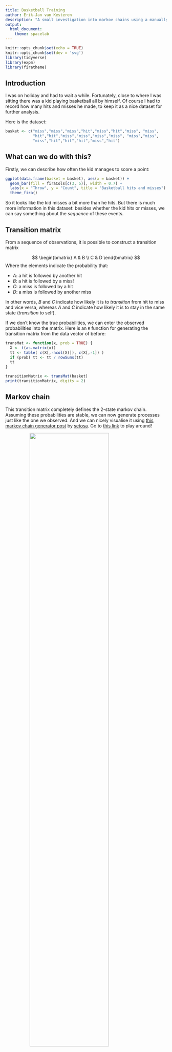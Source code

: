 ```yaml
---
title: Basketball Training
author: Erik-Jan van Kesteren
description: "A small investigation into markov chains using a manually collected datasets"
output: 
  html_document:
    theme: spacelab
---
```



```r
knitr::opts_chunk$set(echo = TRUE)
knitr::opts_chunk$set(dev = 'svg')
library(tidyverse)
library(expm)
library(firatheme)
```

## Introduction

I was on holiday and had to wait a while. Fortunately, close to where I was sitting there was a kid playing basketball all by himself. Of course I had to record how many hits and misses he made, to keep it as a nice dataset for further analysis.

Here is the dataset:
```r
basket <- c("miss","miss","miss","hit","miss","hit","miss", "miss",
            "hit","hit","miss","miss","miss","miss", "miss","miss",
            "miss","hit","hit","hit","miss","hit")
```

## What can we do with this?
Firstly, we can describe how often the kid manages to score a point:

```r
ggplot(data.frame(basket = basket), aes(x = basket)) + 
  geom_bar(fill = firaCols[c(3, 5)], width = 0.7) + 
  labs(x = "Throw", y = "Count", title = "Basketball hits and misses") +
  theme_fira()
```

So it looks like the kid misses a bit more than he hits. But there is much more information in this dataset: besides whether the kid hits or misses, we can say something about the _sequence_ of these events. 

## Transition matrix

From a sequence of observations, it is possible to construct a transition matrix

$$
\begin{bmatrix}
A & B \\
C & D 
\end{bmatrix}
$$
Where the elements indicate the probability that:

- $A$: a hit is followed by another hit
- $B$: a hit is followed by a miss!
- $C$: a miss is followed by a hit
- $D$: a miss is followed by another miss

In other words, $B$ and $C$ indicate how likely it is to _transition_ from hit to miss and vice versa, whereas $A$ and $C$ indicate how likely it is to stay in the same state (_transition_ to self).

If we don't know the true probabilities, we can enter the observed probabilities into the matrix. Here is an `R` function for generating the transition matrix from the data vector of before:

```r
transMat <- function(x, prob = TRUE) {
  X <- t(as.matrix(x))
  tt <- table( c(X[,-ncol(X)]), c(X[,-1]) )
  if (prob) tt <- tt / rowSums(tt)
  tt
}

transitionMatrix <- transMat(basket)
print(transitionMatrix, digits = 2)

```

## Markov chain
This transition matrix completely defines the 2-state markov chain. Assuming these probabilities are stable, we can now generate processes just like the one we observed. And we can nicely visualise it using [this markov chain generator post](http://setosa.io/ev/markov-chains/) by [setosa](http://setosa.io/ev/). Go to [this link](http://setosa.io/markov/index.html#%7B%22tm%22%3A%5B%5B0.43%2C0.57%5D%2C%5B0.36%2C0.64%5D%5D%7D) to play around!

<img src="mcbasket.png" style="width:70%;display:block; margin-left:auto; margin-right:auto"></img>

## Steady state 
If we assume this chain is stable over time, there is another nice property. Irrespective of the initial probabilities of hitting or missing that we choose, after a few steps of the markov process, the probability of hitting the basket already converges to the _steady state_:

```r
probs <- (1:10)/10
steady <- matrix(0, ncol = 10, nrow = 7)

for (i in 1:7) {
  for (p in 1:10) {
    outprobs <- c(probs[p], 1-probs[p])%*%(transitionMatrix%^%i)
    steady[i, p] <- outprobs[1]
  }
}

steady %>% as.tibble %>% set_names(probs) %>% 
  mutate(moves = 1:7) %>% gather("initial", "final", -moves) %>% 
  arrange(-as.numeric(initial)) %>% 
  ggplot(aes(x = moves, y = final, 
             colour = factor(initial, 
                             levels = unique(initial)))) +
  geom_line(size = 1) + 
  labs(title = "Converging to steady state", 
       colour = "Initial hit probability", 
       y = "Hit probability on this move", 
       x = "Move number") +
  theme_fira() +
  scale_colour_fira()

```

In general, we can calculate the steady state easily from the transition matrix:

```r
someBigNumber <- 1000
diag(transitionMatrix %^% someBigNumber)
```

Note that this leads to a similar but different result than simply counting the probability of hitting or missing as a table, as we did in the first figure:

```r
table(basket)/length(basket)
``` 

# Questions

- What should we trust here? The naïve probabilities or the markov steady state?
- Which assumptions lead to this discrepancy?
- Does the transition matrix really contain more relevant information about this process than the observed hit rate?

